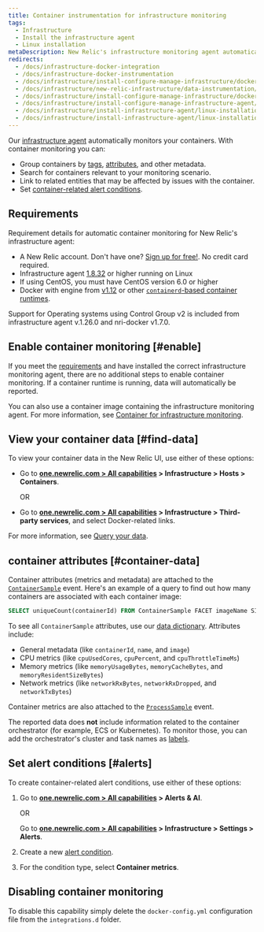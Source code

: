 ```yaml
---
title: Container instrumentation for infrastructure monitoring
tags:
  - Infrastructure
  - Install the infrastructure agent
  - Linux installation
metaDescription: New Relic's infrastructure monitoring agent automatically instruments container runtimes to collect container metrics and metadata.
redirects:
  - /docs/infrastructure-docker-integration
  - /docs/infrastructure-docker-instrumentation
  - /docs/infrastructure/install-configure-manage-infrastructure/docker-installation/docker-container-monitoring-infrastructure
  - /docs/infrastructure/new-relic-infrastructure/data-instrumentation/docker-instrumentation-infrastructure
  - /docs/infrastructure/install-configure-manage-infrastructure/docker-installation/docker-instrumentation-infrastructure
  - /docs/infrastructure/install-configure-manage-infrastructure-agent/linux-installation/docker-instrumentation-infrastructure
  - /docs/infrastructure/install-infrastructure-agent/linux-installation/docker-instrumentation-infrastructure-monitoring
  - /docs/infrastructure/install-infrastructure-agent/linux-installation/docker-instrumentation-infrastructure
---
```


Our [infrastructure agent](/docs/welcome-new-relic-infrastructure) automatically monitors your containers. With container monitoring you can:

* Group containers by [tags](/docs/new-relic-one/use-new-relic-one/core-concepts/tagging-use-tags-organize-group-what-you-monitor), [attributes](#container-data), and other metadata.
* Search for containers relevant to your monitoring scenario.
* Link to related entities that may be affected by issues with the container.
* Set [container-related alert conditions](#alerts).

## Requirements

Requirement details for automatic container monitoring for New Relic's infrastructure agent:

* A New Relic account. Don't have one? [Sign up for free!](https://newrelic.com/signup). No credit card required.
* Infrastructure agent [1.8.32](/docs/release-notes/infrastructure-release-notes/infrastructure-agent-release-notes/new-relic-infrastructure-agent-1832) or higher running on Linux
* If using CentOS, you must have CentOS version 6.0 or higher
* Docker with engine from [v1.12](https://docs.docker.com/engine/release-notes/prior-releases/#1120-2016-07-28) or other [`containerd`-based container runtimes](https://kubernetes.io/docs/setup/production-environment/container-runtimes). 

<Callout variant="important">
Support for Operating systems using Control Group v2 is included from infrastructure agent v.1.26.0 and nri-docker v1.7.0.
</Callout>

## Enable container monitoring [#enable]

If you meet the [requirements](#requirements) and have installed the correct infrastructure monitoring agent, there are no additional steps to enable container monitoring. If a container runtime is running, data will automatically be reported.

You can also use a container image containing the infrastructure monitoring agent. For more information, see [Container for infrastructure monitoring](/docs/infrastructure/install-infrastructure-agent/linux-installation/container-infrastructure-monitoring).

<InstallFeedback />

## View your container data [#find-data]

To view your container data in the New Relic UI, use either of these options:

* Go to **[one.newrelic.com > All capabilities](https://one.newrelic.com/all-capabilities) > Infrastructure > Hosts > Containers**.

  OR
* Go to **[one.newrelic.com > All capabilities](https://one.newrelic.com/all-capabilities) > Infrastructure > Third-party services**, and select Docker-related links.

For more information, see [Query your data](/docs/using-new-relic/data/understand-data/query-new-relic-data).

## container attributes [#container-data]

Container attributes (metrics and metadata) are attached to the [`ContainerSample`](/attribute-dictionary/?event=ContainerSample) event. Here's an example of a query to find out how many containers are associated with each container image:

```sql
SELECT uniqueCount(containerId) FROM ContainerSample FACET imageName SINCE 1 HOUR AGO TIMESERIES
```

To see all `ContainerSample` attributes, use our [data dictionary](/attribute-dictionary/?event=ContainerSample). Attributes include:

* General metadata (like `containerId`, `name`, and `image`)
* CPU metrics (like `cpuUsedCores`, `cpuPercent`, and `cpuThrottleTimeMs`)
* Memory metrics (like `memoryUsageBytes`, `memoryCacheBytes`, and `memoryResidentSizeBytes`)
* Network metrics (like `networkRxBytes`, `networkRxDropped`, and `networkTxBytes`)

Container metrics are also attached to the [`ProcessSample`](/attribute-dictionary/?event=ProcessSample) event.

The reported data does **not** include information related to the container orchestrator (for example, ECS or Kubernetes). To monitor those, you can add the orchestrator's cluster and task names as [labels](https://docs.docker.com/ee/ucp/admin/configure/add-labels-to-cluster-nodes/).

## Set alert conditions [#alerts]

To create container-related alert conditions, use either of these options:

1. Go to **[one.newrelic.com > All capabilities](https://one.newrelic.com/all-capabilities) > Alerts & AI**.

   OR

   Go to **[one.newrelic.com > All capabilities](https://one.newrelic.com/all-capabilities) > Infrastructure > Settings > Alerts**.
2. Create a new [alert condition](/docs/alerts/new-relic-alerts/defining-conditions/create-alert-conditions).
3. For the condition type, select **Container metrics**.

## Disabling container monitoring
To disable this capability simply delete the `docker-config.yml` configuration file from the `integrations.d` folder. 

